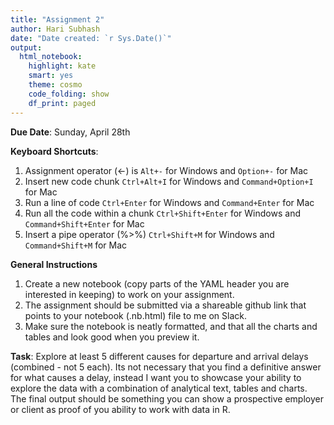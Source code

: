 ```yaml
---
title: "Assignment 2"
author: Hari Subhash
date: "Date created: `r Sys.Date()`"
output:
  html_notebook:
    highlight: kate
    smart: yes
    theme: cosmo
    code_folding: show
    df_print: paged
---
```

**Due Date**: Sunday, April 28th

**Keyboard Shortcuts**:

1. Assignment operator (<-) is `Alt+-` for Windows and `Option+-` for Mac
2. Insert new code chunk `Ctrl+Alt+I` for Windows and `Command+Option+I` for Mac
3. Run a line of code `Ctrl+Enter` for Windows and `Command+Enter` for Mac
4. Run all the code within a chunk `Ctrl+Shift+Enter` for Windows and `Command+Shift+Enter` for Mac
5. Insert a pipe operator (%>%) `Ctrl+Shift+M` for Windows and `Command+Shift+M` for Mac

**General Instructions**

1. Create a new notebook (copy parts of the YAML header you are interested in keeping) to work on your assignment.
2. The assignment should be submitted via a shareable github link that points to your notebook (.nb.html) file to me on Slack.
3. Make sure the notebook is neatly formatted, and that all the charts and tables and look good when you preview it.

**Task**: Explore at least 5 different causes for departure and arrival delays (combined - not 5 each). Its not necessary that you find a definitive answer for what causes a delay, instead I want you to showcase your ability to explore the data with a combination of analytical text, tables and charts. The final output should be something you can show a prospective employer or client as proof of you ability to work with data in R.


